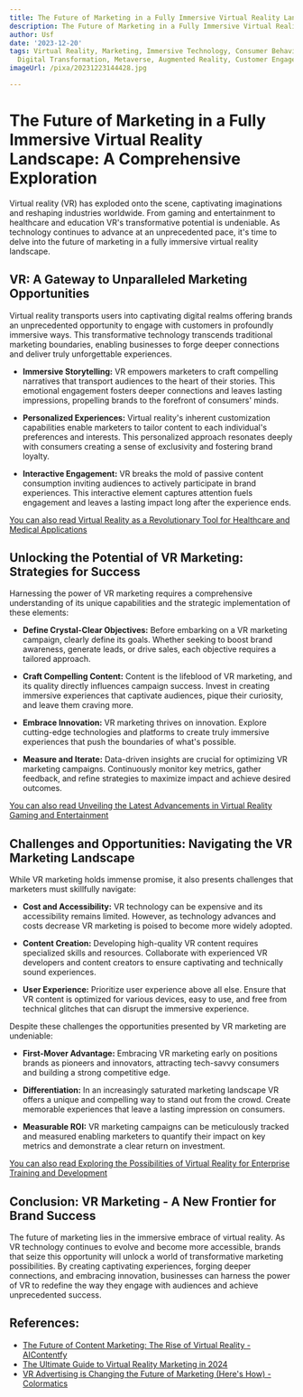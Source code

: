```yaml
---
title: The Future of Marketing in a Fully Immersive Virtual Reality Landscape
description: The Future of Marketing in a Fully Immersive Virtual Reality Landscape
author: Usf
date: '2023-12-20'
tags: Virtual Reality, Marketing, Immersive Technology, Consumer Behavior, Brand Experience,
  Digital Transformation, Metaverse, Augmented Reality, Customer Engagement
imageUrl: /pixa/20231223144428.jpg

---
```

# The Future of Marketing in a Fully Immersive Virtual Reality Landscape: A Comprehensive Exploration

Virtual reality (VR) has exploded onto the  scene, captivating imaginations and  reshaping industries worldwide. From gaming and entertainment to healthcare and education VR's transformative potential is undeniable. As technology continues to advance at an unprecedented pace, it's time to delve into the future of marketing in a fully immersive virtual reality landscape.

##  VR: A Gateway to Unparalleled  Marketing Opportunities

Virtual reality transports users into captivating digital realms  offering brands an  unprecedented  opportunity to engage with customers in profoundly immersive ways. This transformative technology transcends traditional marketing boundaries, enabling businesses  to forge deeper connections and deliver truly unforgettable experiences.

* **Immersive Storytelling:** VR empowers marketers to craft compelling  narratives  that transport audiences to the  heart of their stories.  This emotional engagement fosters deeper connections and leaves lasting impressions, propelling brands to the forefront of consumers' minds.

* **Personalized  Experiences:** Virtual reality's inherent customization  capabilities enable marketers to tailor content to each individual's preferences and interests. This personalized approach resonates  deeply with  consumers creating a sense of exclusivity and fostering  brand loyalty.

* **Interactive Engagement:** VR breaks the mold of passive content  consumption inviting audiences to actively participate in brand experiences. This interactive element captures attention fuels engagement and leaves a lasting impact long after the experience ends.

[You can also read Virtual Reality as a Revolutionary Tool for Healthcare and  Medical Applications](Virtual%20Reality%20as%20a%20Revolutionary%20Tool%20for%20Healthcare%20and%20Medical%20Applications)


## Unlocking the Potential of VR Marketing: Strategies for Success

Harnessing the power  of VR marketing  requires a comprehensive understanding of its unique  capabilities and the strategic implementation of these elements:

* **Define Crystal-Clear Objectives:** Before embarking  on  a VR marketing campaign, clearly define  its goals. Whether seeking to boost brand awareness, generate leads, or drive  sales, each objective requires a tailored approach.

* **Craft  Compelling Content:** Content is the lifeblood of VR marketing, and its quality directly influences campaign success. Invest in creating immersive experiences that captivate audiences, pique their curiosity, and leave them craving more.

* **Embrace Innovation:** VR marketing thrives on innovation. Explore cutting-edge  technologies and platforms to create truly immersive experiences that push the boundaries of what's possible.

* **Measure and Iterate:** Data-driven insights are  crucial for  optimizing VR marketing campaigns. Continuously monitor  key metrics, gather feedback, and refine strategies to maximize impact and achieve desired  outcomes.

[You can also read Unveiling the Latest Advancements in Virtual Reality Gaming and Entertainment](Unveiling%20the%20Latest%20Advancements%20in%20Virtual%20Reality%20Gaming%20and%20Entertainment)


## Challenges and Opportunities:  Navigating the VR  Marketing Landscape

While VR marketing holds immense  promise, it also presents challenges that marketers must skillfully navigate:

* **Cost and Accessibility:** VR technology can be expensive and its accessibility remains limited. However,  as technology advances and costs decrease VR marketing is poised  to  become more  widely adopted.

* **Content  Creation:**  Developing high-quality VR content  requires specialized skills and resources. Collaborate with  experienced VR developers and content creators to ensure captivating and technically sound experiences.

* **User Experience:** Prioritize user experience above all else.  Ensure that VR  content is optimized for various devices, easy to use, and free from technical  glitches that can  disrupt the immersive experience.

Despite these  challenges  the opportunities presented by  VR marketing are undeniable:

* **First-Mover  Advantage:** Embracing VR  marketing early on positions brands as pioneers and innovators, attracting tech-savvy consumers and building a strong competitive edge.

* **Differentiation:** In an increasingly saturated marketing landscape VR offers a unique and compelling way to stand out from the crowd. Create memorable experiences that leave a  lasting impression on consumers.

* **Measurable ROI:**  VR  marketing campaigns can  be meticulously tracked and measured enabling marketers to quantify their impact on key metrics and  demonstrate a clear return on investment.

[You can also  read Exploring the Possibilities of Virtual Reality for Enterprise Training  and Development](Exploring%20the%20Possibilities%20of%20Virtual%20Reality%20for%20Enterprise%20Training%20and%20Development)


## Conclusion: VR Marketing - A New Frontier for Brand Success

The future of marketing lies in the immersive embrace of virtual reality. As VR  technology continues to evolve and  become  more accessible, brands that seize this opportunity will unlock a world of transformative marketing possibilities. By creating captivating  experiences, forging deeper  connections, and embracing innovation, businesses can harness  the power of VR to redefine  the way they engage with audiences  and achieve unprecedented success.

## References:
- [The Future of Content Marketing: The Rise of Virtual Reality - AIContentfy](https://aicontentfy.com/en/blog/future-of-content-marketing-rise-of-virtual-reality)
- [The Ultimate Guide to Virtual Reality Marketing in 2024](https://influencermarketinghub.com/virtual-reality-marketing/)
- [VR Advertising is Changing the Future of Marketing (Here's How) - Colormatics](https://www.colormatics.com/article/vr-advertising-is-changing-the-future-of-marketing/)
